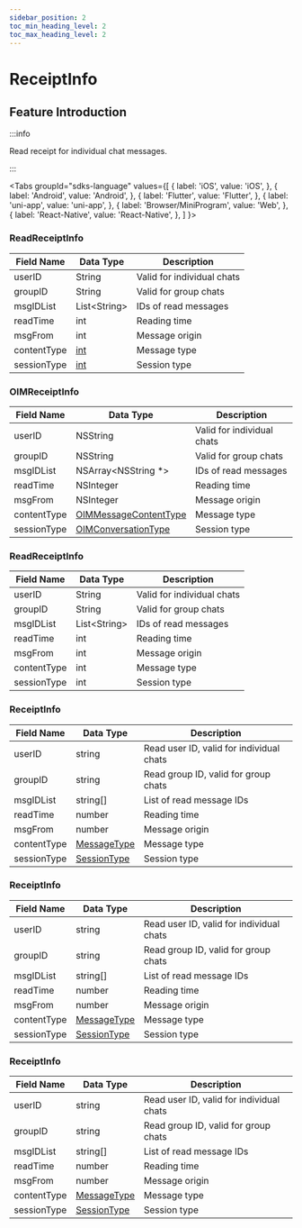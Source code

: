 ```yaml
---
sidebar_position: 2
toc_min_heading_level: 2
toc_max_heading_level: 2
---
```


# ReceiptInfo

## Feature Introduction

:::info

Read receipt for individual chat messages.

:::

<Tabs
groupId="sdks-language"
values={[
{ label: 'iOS', value: 'iOS', },
{ label: 'Android', value: 'Android', },
{ label: 'Flutter', value: 'Flutter', },
{ label: 'uni-app', value: 'uni-app', },
{ label: 'Browser/MiniProgram', value: 'Web', },
{ label: 'React-Native', value: 'React-Native', },
]
}>

<TabItem value="Flutter">

### ReadReceiptInfo

| Field Name  | Data Type                                | Description       |
| ----------- | ---------------------------------------- | ----------------- |
| userID      | String                                   | Valid for individual chats |
| groupID     | String                                   | Valid for group chats      |
| msgIDList   | List<String\>                            | IDs of read messages |
| readTime    | int                                      | Reading time      |
| msgFrom     | int                                      | Message origin    |
| contentType | [int](/enum/messageContentType.mdx)      | Message type      |
| sessionType | [int](/enum/conversationType.mdx)        | Session type      |

</TabItem>

<TabItem value="iOS">

### OIMReceiptInfo

| Field Name  | Data Type                                                  | Description       |
| ----------- | --------------------------------------------------------- | ----------------- |
| userID      | NSString                                                   | Valid for individual chats |
| groupID     | NSString                                                   | Valid for group chats      |
| msgIDList   | NSArray<NSString \*>                                       | IDs of read messages |
| readTime    | NSInteger                                                  | Reading time      |
| msgFrom     | NSInteger                                                  | Message origin    |
| contentType | [OIMMessageContentType](/enum/messageContentType.mdx)      | Message type      |
| sessionType | [OIMConversationType](/enum/conversationType.mdx)          | Session type      |

</TabItem>

<TabItem value="Android">

### ReadReceiptInfo

| Field Name  | Data Type                                | Description       |
| ----------- | ---------------------------------------- | ----------------- |
| userID      | String                                   | Valid for individual chats |
| groupID     | String                                   | Valid for group chats      |
| msgIDList   | List<String\>                            | IDs of read messages |
| readTime    | int                                      | Reading time      |
| msgFrom     | int                                      | Message origin    |
| contentType | int                                      | Message type      |
| sessionType | int                                      | Session type      |

</TabItem>

<TabItem value="Web">

### ReceiptInfo

| Field Name  | Data Type                                      | Description                 |
| ----------- | ---------------------------------------------- | --------------------------- |
| userID      | string                                         | Read user ID, valid for individual chats |
| groupID     | string                                         | Read group ID, valid for group chats |
| msgIDList   | string[]                                       | List of read message IDs    |
| readTime    | number                                         | Reading time                |
| msgFrom     | number                                         | Message origin              |
| contentType | [MessageType](/enum/messageContentType.mdx)    | Message type                |
| sessionType | [SessionType](/enum/conversationType.mdx)      | Session type               |

</TabItem>

<TabItem value="uni-app">

### ReceiptInfo

| Field Name  | Data Type                                      | Description                 |
| ----------- | ---------------------------------------------- | --------------------------- |
| userID      | string                                         | Read user ID, valid for individual chats |
| groupID     | string                                         | Read group ID, valid for group chats |
| msgIDList   | string[]                                       | List of read message IDs    |
| readTime    | number                                         | Reading time                |
| msgFrom     | number                                         | Message origin              |
| contentType | [MessageType](/enum/messageContentType.mdx)    | Message type                |
| sessionType | [SessionType](/enum/conversationType.mdx)      | Session type               |

</TabItem>

<TabItem value="React-Native">

### ReceiptInfo

| Field Name  | Data Type                                      | Description                 |
| ----------- | ---------------------------------------------- | --------------------------- |
| userID      | string                                         | Read user ID, valid for individual chats |
| groupID     | string                                         | Read group ID, valid for group chats |
| msgIDList   | string[]                                       | List of read message IDs    |
| readTime    | number                                         | Reading time                |
| msgFrom     | number                                         | Message origin              |
| contentType | [MessageType](/enum/messageContentType.mdx)    | Message type                |
| sessionType | [SessionType](/enum/conversationType.mdx)      | Session type               |

</TabItem>

</Tabs>
